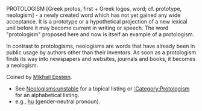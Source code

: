 {{RfdProto}}

PROTOLOGISM  [Greek protos, first + Greek logos, word; cf. prototype,  neologism] - a newly created word which has not yet gained any wide acceptance. It is a prototype or a hypothetical projection of a  new lexical unit before it may become current in writing or speech.  The word "protologism" proposed here and now is itself an example of a protologism. 

In contrast to protologisms, neologisms are words that have already been in public usage  by  authors other than their inventors. As soon as a protologism finds its way into newspapers and websites, journals and books, it becomes a neologism.  

Coined by [[Mikhail Epstein]].

*See [[Neologisms:unstable]] for a topical listing or [[:Category:Protologism]] for an alphabetical listing.
* e.g., [[hu]] (gender-neutral pronoun).

{{protologism}}